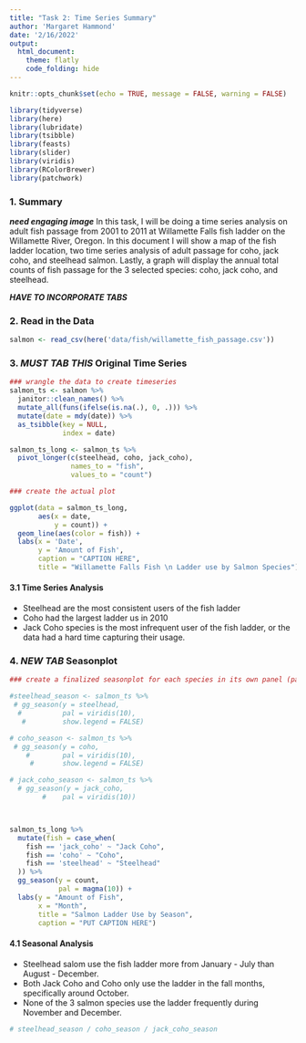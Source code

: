 ```yaml
---
title: "Task 2: Time Series Summary"
author: 'Margaret Hammond'
date: '2/16/2022'
output: 
  html_document:
    theme: flatly
    code_folding: hide
---
```


```r
knitr::opts_chunk$set(echo = TRUE, message = FALSE, warning = FALSE)

library(tidyverse)
library(here)
library(lubridate)
library(tsibble)
library(feasts)
library(slider)
library(viridis)
library(RColorBrewer)
library(patchwork)

```

### 1. Summary
  ***need engaging image***
In this task, I will be doing a time series analysis on adult fish passage from 2001 to 2011 at Willamette Falls fish ladder on the Willamette River, Oregon. In this document I will show a map of the fish ladder location, two time series analysis of adult passage for coho, jack coho, and steelhead salmon. Lastly, a graph will display the annual total counts of fish passage for the 3 selected species: coho, jack coho, and steelhead. 


***HAVE TO INCORPORATE TABS*** 
  
### 2. Read in the Data

```r
salmon <- read_csv(here('data/fish/willamette_fish_passage.csv'))


```



### 3. ***MUST TAB THIS*** Original Time Series

```r

### wrangle the data to create timeseries
salmon_ts <- salmon %>% 
  janitor::clean_names() %>% 
  mutate_all(funs(ifelse(is.na(.), 0, .))) %>% 
  mutate(date = mdy(date)) %>% 
  as_tsibble(key = NULL,
             index = date)

salmon_ts_long <- salmon_ts %>% 
  pivot_longer(c(steelhead, coho, jack_coho),
               names_to = "fish",
               values_to = "count")

### create the actual plot

ggplot(data = salmon_ts_long,
       aes(x = date,
           y = count)) +
  geom_line(aes(color = fish)) +
  labs(x = 'Date',
       y = 'Amount of Fish',
       caption = "CAPTION HERE",
       title = "Willamette Falls Fish \n Ladder use by Salmon Species")

```

#### 3.1 Time Series Analysis
  - Steelhead are the most consistent users of the fish ladder
  - Coho had the largest ladder us in 2010
  - Jack Coho species is the most infrequent user of the fish ladder, or the data had a hard time capturing their usage.


### 4. ***NEW TAB*** Seasonplot

```r
### create a finalized seasonplot for each species in its own panel (patchwork)

#steelhead_season <- salmon_ts %>% 
 # gg_season(y = steelhead,
  #          pal = viridis(10),
   #         show.legend = FALSE)

# coho_season <- salmon_ts %>% 
 # gg_season(y = coho,
    #        pal = viridis(10),
     #       show.legend = FALSE)

# jack_coho_season <- salmon_ts %>% 
  # gg_season(y = jack_coho,
        #    pal = viridis(10)) 



salmon_ts_long %>% 
  mutate(fish = case_when(
    fish == 'jack_coho' ~ "Jack Coho",
    fish == 'coho' ~ "Coho",
    fish == 'steelhead' ~ "Steelhead"
  )) %>% 
  gg_season(y = count,
            pal = magma(10)) +
  labs(y = "Amount of Fish",
       x = "Month",
       title = "Salmon Ladder Use by Season",
       caption = "PUT CAPTION HERE")
```

#### 4.1 Seasonal Analysis
  - Steelhead salom use the fish ladder more from January - July than August - December.
  - Both Jack Coho and Coho only use the ladder in the fall months, specifically around October.
  - None of the 3 salmon species use the ladder frequently during November and December. 



```r


# steelhead_season / coho_season / jack_coho_season
```


```r
```




  